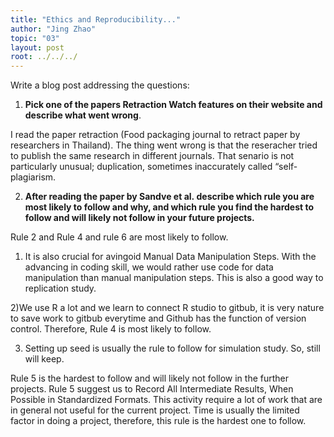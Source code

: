 ```yaml
---
title: "Ethics and Reproducibility..."
author: "Jing Zhao"
topic: "03"
layout: post
root: ../../../
---
```



Write a blog post addressing the questions: 

1. **Pick one of the papers Retraction Watch features on their website and describe what went wrong**. 

I read the paper retraction (Food packaging journal to retract paper by researchers in Thailand). The thing went wrong is that the reseracher tried to publish the same research in different journals. That senario is not particularly unusual; duplication, sometimes inaccurately called "self-plagiarism.

2. **After reading the paper by Sandve et al. describe which rule you are most likely to follow and why, and which rule you find the hardest to follow and will likely not follow in your future projects.**

Rule 2 and Rule 4 and rule 6 are most likely to follow.

1) It is also crucial for avingoid Manual Data Manipulation Steps. With the advancing in coding skill, we would rather use code for data manipulation than manual manipulation steps. This is also a good way to replication study.

2)We use R a lot and we learn to connect R studio to gitbub, it is very nature to save work to gitbub everytime and Github has the function of version control. Therefore, Rule 4 is most likely to follow.

3) Setting up seed is usually the rule to follow for simulation study. So, still will keep.

Rule 5 is the hardest to follow and will likely not follow in the further projects.
Rule 5 suggest us to Record All Intermediate Results, When Possible in Standardized Formats. This activity require a lot of work that are in general not useful for the current project. Time is usually the limited factor in doing a project, therefore, this rule is the hardest one to follow.


